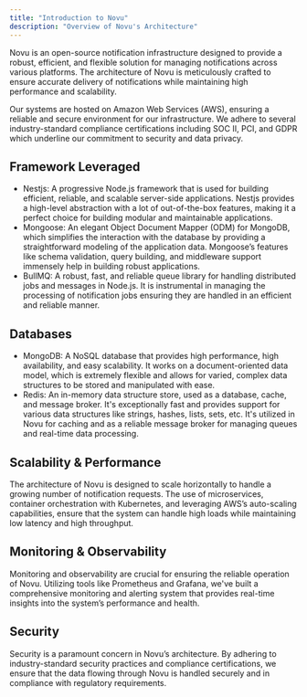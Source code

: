 ```yaml
---
title: "Introduction to Novu"
description: "Overview of Novu's Architecture"
---
```

Novu is an open-source notification infrastructure designed to provide a robust, efficient, and flexible solution for managing notifications across various platforms.
The architecture of Novu is meticulously crafted to ensure accurate delivery of notifications while maintaining high performance and scalability.

Our systems are hosted on Amazon Web Services (AWS), ensuring a reliable and secure environment for our infrastructure.
We adhere to several industry-standard compliance certifications including SOC II, PCI, and GDPR which underline our commitment to security and data privacy.

## Framework Leveraged

- Nestjs: A progressive Node.js framework that is used for building efficient, reliable, and scalable server-side applications. Nestjs provides a high-level abstraction with a lot of out-of-the-box features, making it a perfect choice for building modular and maintainable applications.
- Mongoose: An elegant Object Document Mapper (ODM) for MongoDB, which simplifies the interaction with the database by providing a straightforward modeling of the application data. Mongoose’s features like schema validation, query building, and middleware support immensely help in building robust applications.
- BullMQ: A robust, fast, and reliable queue library for handling distributed jobs and messages in Node.js. It is instrumental in managing the processing of notification jobs ensuring they are handled in an efficient and reliable manner.

## Databases

- MongoDB: A NoSQL database that provides high performance, high availability, and easy scalability. It works on a document-oriented data model, which is extremely flexible and allows for varied, complex data structures to be stored and manipulated with ease.
- Redis: An in-memory data structure store, used as a database, cache, and message broker. It's exceptionally fast and provides support for various data structures like strings, hashes, lists, sets, etc. It's utilized in Novu for caching and as a reliable message broker for managing queues and real-time data processing.

## Scalability & Performance

The architecture of Novu is designed to scale horizontally to handle a growing number of notification requests. The use of microservices, container orchestration with Kubernetes, and leveraging AWS’s auto-scaling capabilities, ensure that the system can handle high loads while maintaining low latency and high throughput.

## Monitoring & Observability

Monitoring and observability are crucial for ensuring the reliable operation of Novu. Utilizing tools like Prometheus and Grafana, we've built a comprehensive monitoring and alerting system that provides real-time insights into the system’s performance and health.

## Security

Security is a paramount concern in Novu’s architecture. By adhering to industry-standard security practices and compliance certifications, we ensure that the data flowing through Novu is handled securely and in compliance with regulatory requirements.

